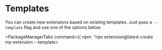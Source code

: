 
# Templates

You can create new extensions based on existing templates. Just pass a `--template` flag and use one of the options below.

<PackageManagerTabs
  command={{
    npm: "npx extension@latest create my-extension --template=<template>",
    pnpm: "pnpx extension@latest create my-extension --template=<template>",
    yarn: "yarn dlx extension@latest create my-extension --template=<template>",
  }}
/>

![Extension prompt](../../../../assets/getting-started/prompt.png)

| Template Flag               | Description                                                                                                                                                | Demo                             |
| --------------------------- | ---------------------------------------------------------------------------------------------------------------------------------------------------------- | -------------------------------- |
| `--template=new`            | Includes a new tab page override (default).                                                                                                                | [Demo](#template-new)            |
| `--template=init`           | Includes a single manifest.json file.                                                                                                                      | [Demo](#template-init)           |
| `--template=content`        | Includes a content_script.                                                                                                                                 | [Demo](#template-content)        |
| `--template=new-react`      | Includes a new tab override using [React](https://react.dev), [TypeScript](https://www.typescriptlang.org/), and [Tailwind.css](https://tailwindcss.com/). | [Demo](#template-new-react)      |
| `--template=new-typescript` | Includes a new tab override using [TypeScript](https://www.typescriptlang.org/).                                                                           | [Demo](#template-new-typescript) |
| `--template=content-react`  | Includes a content_script using [React](https://react.dev), [TypeScript](https://www.typescriptlang.org/), and [Tailwind.css](https://tailwindcss.com/).   | [Demo](#template-content-react)  |
| `--template=action-chatgpt` | Includes an action using [React](https://react.dev), [Tailwind.css](https://tailwindcss.com/), [DaisyUI](https://daisyui.com), and a ChatGPT integration.  | [Demo](#template-action-chatgpt) |

# --template=new

The default template includes a new tab page override, built with HTML, CSS, and JavaScript.

![New Extension Template](../../../../assets/getting-started/new-template.png)

# --template=init

For fast prototypes, includes just a single manifest.json file.

![Init Extension Template](../../../../assets/getting-started/init-template.png)

<PackageManagerTabs
  command={{
    npm: "npx extension@latest create <your-extension-name> --template=init",
    pnpm: "pnpx extension@latest create <your-extension-name> --template=init",
    yarn: "yarn dlx extension@latest create <your-extension-name> --template=init",
  }}
/>

# --template=content

Similar to the default template, except for the HTML part, which we inherit from the current tab. Uses JavaScript and CSS as a content_script.

![Content Extension Template](../../../../assets/getting-started/content-template.png)

<PackageManagerTabs
  command={{
    npm: "npx extension@latest create <your-extension-name> --template=content",
    pnpm: "pnpx extension@latest create <your-extension-name> --template=content",
    yarn: "yarn dlx extension@latest create <your-extension-name> --template=content",
  }}
/>

# --template=new-react

Great for new projects using JSX without [TypeScript](https://www.typescriptlang.org/). Includes a new tab override using [React](https://react.dev) and [sakura.css](https://oxal.org/projects/sakura/).

![React Extension Template](../../../../assets/getting-started/react-template.png)

<PackageManagerTabs
  command={{
    npm: "npx extension@latest create <your-extension-name> --template=react",
    pnpm: "pnpx extension@latest create <your-extension-name> --template=react",
    yarn: "yarn dlx extension@latest create <your-extension-name> --template=react",
  }}
/>

# --template=new-typescript

Similar to the default template, includes a new tab page override, built with HTML, CSS, and [TypeScript](https://www.typescriptlang.org/).

![TypeScript Extension Template](../../../../assets/getting-started/ts-template.png)

<PackageManagerTabs
  command={{
    npm: "npx extension@latest create <your-extension-name> --template=typescript",
    pnpm: "pnpx extension@latest create <your-extension-name> --template=typescript",
    yarn: "yarn dlx extension@latest create <your-extension-name> --template=typescript",
  }}
/>

# --template=content-react

Great for bootstrapping extensions with a rich UI experience. Includes a content_script using [React](https://react.dev), [TypeScript](https://www.typescriptlang.org/) and [Tailwind.css](https://tailwindcss.com/).

![React+TypeScript Extension Template](../../../../assets/getting-started/react-ts-template.png)

<PackageManagerTabs
  command={{
    npm: "npx extension@latest create <your-extension-name> --template=react-typescript",
    pnpm: "pnpx extension@latest create <your-extension-name> --template=react-typescript",
    yarn: "yarn dlx extension@latest create <your-extension-name> --template=react-typescript",
  }}
/>
# --template=action-chatgpt

The most complete template available. Fully integrated with the ChatGPT API. Includes a `sidebar_panel` using [React](https://react.dev), [Tailwind.css](https://tailwindcss.com/), and the [official OpenAI Node API library](https://www.npmjs.com/package/openai).

![ChatGPT Extension Template](../../../../assets/getting-started/chatgpt-template.png)

<PackageManagerTabs
  command={{
    npm: "npx extension@latest create <your-extension-name> --template=chatgpt",
    pnpm: "pnpx extension@latest create <your-extension-name> --template=chatgpt",
    yarn: "yarn dlx extension@latest create <your-extension-name> --template=chatgpt",
  }}
/>

# More templates

You can find more template [here](https://github.com/extension-js/extension.js/tree/main/examples). Use a folder name in the template param like so, `--template=<folder_name>`.

# Next Steps

- Understand [Browser Runners](../guides/development/environment-variables) and how they help you visualize your extension.
- Learn how `Extension` handles [Environment Variables](../guides/development/environment-variables).

---
